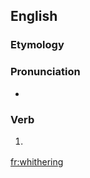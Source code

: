 ==English==

===Etymology===
{{suffix|whither|ing}}

===Pronunciation===
* {{homophones|withering}}

===Verb===
{{infl|en|verb form}}

# {{obsolete}} {{present participle of|whither}}

[[fr:whithering]]
